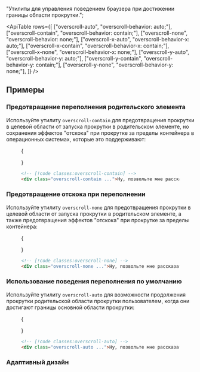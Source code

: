 
  "Утилиты для управления поведением браузера при достижении границы области прокрутки.";

<ApiTable
  rows={[
    ["overscroll-auto", "overscroll-behavior: auto;"],
    ["overscroll-contain", "overscroll-behavior: contain;"],
    ["overscroll-none", "overscroll-behavior: none;"],
    ["overscroll-x-auto", "overscroll-behavior-x: auto;"],
    ["overscroll-x-contain", "overscroll-behavior-x: contain;"],
    ["overscroll-x-none", "overscroll-behavior-x: none;"],
    ["overscroll-y-auto", "overscroll-behavior-y: auto;"],
    ["overscroll-y-contain", "overscroll-behavior-y: contain;"],
    ["overscroll-y-none", "overscroll-behavior-y: none;"],
  ]}
/>

## Примеры

### Предотвращение переполнения родительского элемента

Используйте утилиту `overscroll-contain` для предотвращения прокрутки в целевой области от запуска прокрутки в родительском элементе, но сохранения эффектов "отскока" при прокрутке за пределы контейнера в операционных системах, которые это поддерживают:

<Figure hint="Прокрутите, чтобы увидеть поведение">

<Example padding={false}>
  {
    <div className="h-48 space-y-4 overflow-auto overscroll-contain p-8 text-gray-600 dark:bg-gray-800 dark:text-gray-400">
      <p
        children={`
      Ну, позвольте мне рассказать вам кое-что, забавный мальчик. Знаете эту маленькую печать, ту,
      которая говорит "Нью-Йоркская публичная библиотека"? Ну, это может ничего не значить для вас,
      но для меня это означает очень многое. Очень многое.`}
      />
      <p
        children={`
      Конечно, идите вперед, смейтесь, если хотите. Я видел таких, как вы, раньше: Блестящие,
      создающие сцену, пренебрегающие условностями. Да, я знаю, что вы думаете.
      Что этот парень так много шума поднимает из-за старых библиотечных книг? Ну, позвольте
      мне дать вам подсказку, младший.`}
      />
      <p
        children={`
      Может быть, мы можем жить без библиотек, люди вроде вас и меня. Может быть. Конечно,
      мы слишком стары, чтобы изменить мир, но как насчет того ребенка, который сидит,
      открывает книгу, прямо сейчас, в филиале местной библиотеки и находит
      рисунки писюлек и какашек в "Коте в шляпе" и "Пяти китайских братьях"?
      Разве ОН не заслуживает лучшего?`}
      />
    </div>
  }
</Example>

```html
<!-- [!code classes:overscroll-contain] -->
<div class="overscroll-contain ...">Ну, позвольте мне рассказать вам кое-что, ...</div>
```

</Figure>

### Предотвращение отскока при переполнении

Используйте утилиту `overscroll-none` для предотвращения прокрутки в целевой области от запуска прокрутки в родительском элементе, а также предотвращения эффектов "отскока" при прокрутке за пределы контейнера:

<Figure hint="Прокрутите, чтобы увидеть поведение">

<Example padding={false}>
  {
    <div className="h-48 space-y-4 overflow-auto overscroll-none p-8 text-gray-600 dark:bg-gray-800 dark:text-gray-400">
      <p
        children={`
      Ну, позвольте мне рассказать вам кое-что, забавный мальчик. Знаете эту маленькую печать, ту,
      которая говорит "Нью-Йоркская публичная библиотека"? Ну, это может ничего не значить для вас,
      но для меня это означает очень многое. Очень многое.`}
      />
      <p
        children={`
      Конечно, идите вперед, смейтесь, если хотите. Я видел таких, как вы, раньше: Блестящие,
      создающие сцену, пренебрегающие условностями. Да, я знаю, что вы думаете.
      Что этот парень так много шума поднимает из-за старых библиотечных книг? Ну, позвольте
      мне дать вам подсказку, младший.`}
      />
      <p
        children={`
      Может быть, мы можем жить без библиотек, люди вроде вас и меня. Может быть. Конечно,
      мы слишком стары, чтобы изменить мир, но как насчет того ребенка, который сидит,
      открывает книгу, прямо сейчас, в филиале местной библиотеки и находит
      рисунки писюлек и какашек в "Коте в шляпе" и "Пяти китайских братьях"?
      Разве ОН не заслуживает лучшего?`}
      />
    </div>
  }
</Example>

```html
<!-- [!code classes:overscroll-none] -->
<div class="overscroll-none ...">Ну, позвольте мне рассказать вам кое-что, ...</div>
```

</Figure>

### Использование поведения переполнения по умолчанию

Используйте утилиту `overscroll-auto` для возможности продолжения прокрутки родительской области прокрутки пользователем, когда они достигают границы основной области прокрутки:

<Figure hint="Прокрутите, чтобы увидеть поведение">

<Example padding={false}>
  {
    <div className="h-48 space-y-4 overflow-auto overscroll-auto p-8 text-gray-600 dark:bg-gray-800 dark:text-gray-400">
      <p
        children={`
      Ну, позвольте мне рассказать вам кое-что, забавный мальчик. Знаете эту маленькую печать, ту,
      которая говорит "Нью-Йоркская публичная библиотека"? Ну, это может ничего не значить для вас,
      но для меня это означает очень многое. Очень многое.`}
      />
      <p
        children={`
      Конечно, идите вперед, смейтесь, если хотите. Я видел таких, как вы, раньше: Блестящие,
      создающие сцену, пренебрегающие условностями. Да, я знаю, что вы думаете.
      Что этот парень так много шума поднимает из-за старых библиотечных книг? Ну, позвольте
      мне дать вам подсказку, младший.`}
      />
      <p
        children={`
      Может быть, мы можем жить без библиотек, люди вроде вас и меня. Может быть. Конечно,
      мы слишком стары, чтобы изменить мир, но как насчет того ребенка, который сидит,
      открывает книгу, прямо сейчас, в филиале местной библиотеки и находит
      рисунки писюлек и какашек в "Коте в шляпе" и "Пяти китайских братьях"?
      Разве ОН не заслуживает лучшего?`}
      />
    </div>
  }
</Example>

```html
<!-- [!code classes:overscroll-auto] -->
<div class="overscroll-auto ...">Ну, позвольте мне рассказать вам кое-что, ...</div>
```

</Figure>

### Адаптивный дизайн

<ResponsiveDesign property="overscroll-behavior" defaultClass="overscroll-auto" featuredClass="overscroll-contain" />
